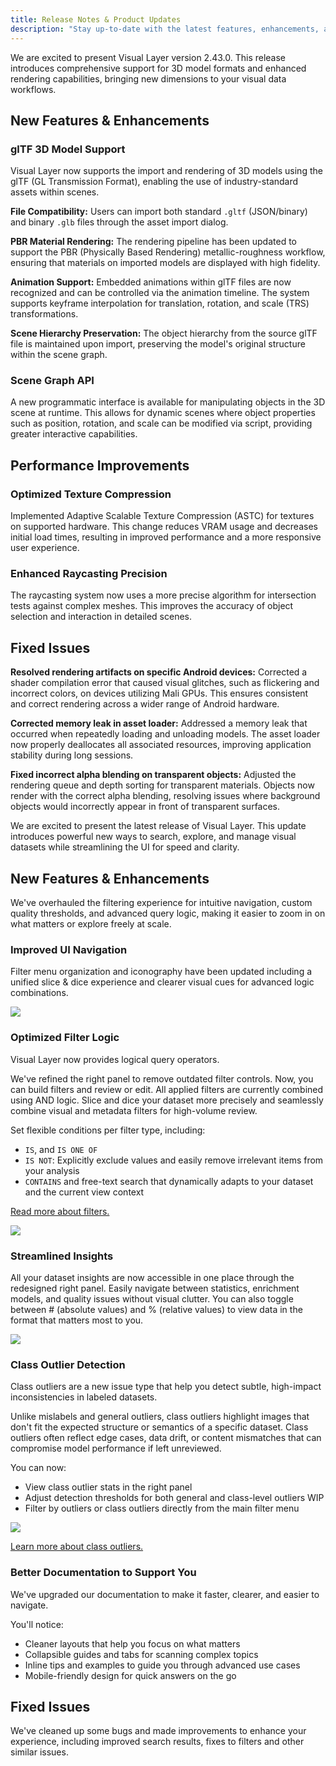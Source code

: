 ```yaml
---
title: Release Notes & Product Updates
description: "Stay up-to-date with the latest features, enhancements, and bug fixes in Visual Layer. This page provides a comprehensive changelog of all product updates."
---
```


<Update label="2025-08-10" >
We are excited to present Visual Layer version 2.43.0. This release introduces comprehensive support for 3D model formats and enhanced rendering capabilities, bringing new dimensions to your visual data workflows.

## New Features & Enhancements

### glTF 3D Model Support

Visual Layer now supports the import and rendering of 3D models using the glTF (GL Transmission Format), enabling the use of industry-standard assets within scenes.

**File Compatibility:** Users can import both standard `.gltf` (JSON/binary) and binary `.glb` files through the asset import dialog.

**PBR Material Rendering:** The rendering pipeline has been updated to support the PBR (Physically Based Rendering) metallic-roughness workflow, ensuring that materials on imported models are displayed with high fidelity.

**Animation Support:** Embedded animations within glTF files are now recognized and can be controlled via the animation timeline. The system supports keyframe interpolation for translation, rotation, and scale (TRS) transformations.

**Scene Hierarchy Preservation:** The object hierarchy from the source glTF file is maintained upon import, preserving the model's original structure within the scene graph.

### Scene Graph API

A new programmatic interface is available for manipulating objects in the 3D scene at runtime. This allows for dynamic scenes where object properties such as position, rotation, and scale can be modified via script, providing greater interactive capabilities.

## Performance Improvements

### Optimized Texture Compression

Implemented Adaptive Scalable Texture Compression (ASTC) for textures on supported hardware. This change reduces VRAM usage and decreases initial load times, resulting in improved performance and a more responsive user experience.

### Enhanced Raycasting Precision

The raycasting system now uses a more precise algorithm for intersection tests against complex meshes. This improves the accuracy of object selection and interaction in detailed scenes.

## Fixed Issues

**Resolved rendering artifacts on specific Android devices:** Corrected a shader compilation error that caused visual glitches, such as flickering and incorrect colors, on devices utilizing Mali GPUs. This ensures consistent and correct rendering across a wider range of Android hardware.

**Corrected memory leak in asset loader:** Addressed a memory leak that occurred when repeatedly loading and unloading models. The asset loader now properly deallocates all associated resources, improving application stability during long sessions.

**Fixed incorrect alpha blending on transparent objects:** Adjusted the rendering queue and depth sorting for transparent materials. Objects now render with the correct alpha blending, resolving issues where background objects would incorrectly appear in front of transparent surfaces.
</Update>

<Update label="2025-05-08" >
We are excited to present the latest release of Visual Layer. This update introduces powerful new ways to search, explore, and manage visual datasets while streamlining the UI for speed and clarity.

## New Features & Enhancements

We've overhauled the filtering experience for intuitive navigation, custom quality thresholds, and advanced query logic, making it easier to zoom in on what matters or explore freely at scale.

### Improved UI Navigation

Filter menu organization and iconography have been updated including a unified slice & dice experience and clearer visual cues for advanced logic combinations.

<Frame>
  <img src="/images/highlight-filters-and-insights.png" />
</Frame>

### Optimized Filter Logic

Visual Layer now provides logical query operators.

We've refined the right panel to remove outdated filter controls. Now, you can build filters and review or edit. All applied filters are currently combined using AND logic. Slice and dice your dataset more precisely and seamlessly combine visual and metadata filters for high-volume review.

Set flexible conditions per filter type, including:

* `IS`, and `IS ONE OF`
* `IS NOT`: Explicitly exclude values and easily remove irrelevant items from your analysis
* `CONTAINS` and free-text search that dynamically adapts to your dataset and the current view context

[Read more about filters.](/docs/exploring-datasets/filter-dataset)

<Frame>
  <img src="/images/filters-operators-2.png" />
</Frame>

### Streamlined Insights

All your dataset insights are now accessible in one place through the redesigned right panel. Easily navigate between statistics, enrichment models, and quality issues without visual clutter. You can also toggle between # (absolute values) and % (relative values) to view data in the format that matters most to you.

<Frame>
  <img src="/images/issues-toggle.gif" />
</Frame>

### Class Outlier Detection

Class outliers are a new issue type that help you detect subtle, high-impact inconsistencies in labeled datasets.

Unlike mislabels and general outliers, class outliers highlight images that don't fit the expected structure or semantics of a specific dataset. Class outliers often reflect edge cases, data drift, or content mismatches that can compromise model performance if left unreviewed.

You can now:

* View class outlier stats in the right panel
* Adjust detection thresholds for both general and class-level outliers WIP
* Filter by outliers or class outliers directly from the main filter menu

<Frame>
  <img src="/images/filters-outliers-classoutliers.png" />
</Frame>

[Learn more about class outliers.](/docs/exploring-datasets/class-outlier)

### Better Documentation to Support You

We've upgraded our documentation to make it faster, clearer, and easier to navigate.

You'll notice:

* Cleaner layouts that help you focus on what matters
* Collapsible guides and tabs for scanning complex topics
* Inline tips and examples to guide you through advanced use cases
* Mobile-friendly design for quick answers on the go

## Fixed Issues

We've cleaned up some bugs and made improvements to enhance your experience, including improved search results, fixes to filters and other similar issues.
</Update>